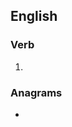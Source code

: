 {{also|Romanised}}
==English==

===Verb===
{{head|en|verb form}}

# {{en-past of|romanise}}

===Anagrams===
* {{anagrams|en|a=adeimnors|Armenoids|disenamor|domainers|masonried|randomise}}